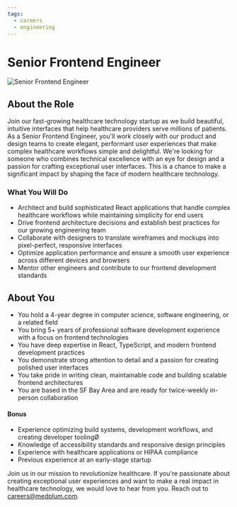 ```yaml
---
tags:
  - careers
  - engineering
---
```



# Senior Frontend Engineer

![Senior Frontend Engineer](/img/careers/frontend-engineer.webp)

## About the Role

Join our fast-growing healthcare technology startup as we build beautiful, intuitive interfaces that help healthcare providers serve millions of patients. As a Senior Frontend Engineer, you'll work closely with our product and design teams to create elegant, performant user experiences that make complex healthcare workflows simple and delightful. We're looking for someone who combines technical excellence with an eye for design and a passion for crafting exceptional user interfaces. This is a chance to make a significant impact by shaping the face of modern healthcare technology.

### What You Will Do

- Architect and build sophisticated React applications that handle complex healthcare workflows while maintaining simplicity for end users
- Drive frontend architecture decisions and establish best practices for our growing engineering team
- Collaborate with designers to translate wireframes and mockups into pixel-perfect, responsive interfaces
- Optimize application performance and ensure a smooth user experience across different devices and browsers
- Mentor other engineers and contribute to our frontend development standards

## About You

- You hold a 4-year degree in computer science, software engineering, or a related field
- You bring 5+ years of professional software development experience with a focus on frontend technologies
- You have deep expertise in React, TypeScript, and modern frontend development practices
- You demonstrate strong attention to detail and a passion for creating polished user interfaces
- You take pride in writing clean, maintainable code and building scalable frontend architectures
- You are based in the SF Bay Area and are ready for twice-weekly in-person collaboration

#### Bonus

- Experience optimizing build systems, development workflows, and creating developer toolingØ
- Knowledge of accessibility standards and responsive design principles
- Experience with healthcare applications or HIPAA compliance
- Previous experience at an early-stage startup

<AboutMedplum />

<Benefits />

Join us in our mission to revolutionize healthcare. If you're passionate about creating exceptional user experiences and want to make a real impact in healthcare technology, we would love to hear from you. Reach out to careers@medplum.com.
